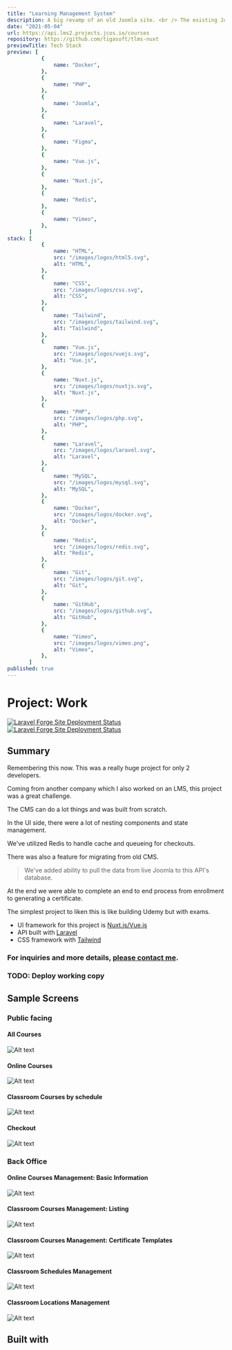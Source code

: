 ```yaml
---
title: "Learning Management System"
description: A big revamp of an old Joomla site. <br /> The existing Joomla data also needs to be migrated to new Backend. <br /> Backend is built with Laravel to serve Nuxt clients then eventually mobile apps.
date: "2021-05-04"
url: https://api.lms2.projects.jcos.io/courses
repository: https://github.com/tigasoft/tlms-nuxt
previewTitle: Tech Stack
preview: [
           {
               name: "Docker",
           },
           {
               name: "PHP",
           },
           {
               name: "Joomla",
           },
           {
               name: "Laravel",
           },
           {
               name: "Figma",
           },
           {
               name: "Vue.js",
           },
           {
               name: "Nuxt.js",
           },
           {
               name: "Redis",
           },
           {
               name: "Vimeo",
           },
       ]
stack: [
           {
               name: "HTML",
               src: "/images/logos/html5.svg",
               alt: "HTML",
           },
           {
               name: "CSS",
               src: "/images/logos/css.svg",
               alt: "CSS",
           },
           {
               name: "Tailwind",
               src: "/images/logos/tailwind.svg",
               alt: "Tailwind",
           },
           {
               name: "Vue.js",
               src: "/images/logos/vuejs.svg",
               alt: "Vue.js",
           },
           {
               name: "Nuxt.js",
               src: "/images/logos/nuxtjs.svg",
               alt: "Nuxt.js",
           },
           {
               name: "PHP",
               src: "/images/logos/php.svg",
               alt: "PHP",
           },
           {
               name: "Laravel",
               src: "/images/logos/laravel.svg",
               alt: "Laravel",
           },
           {
               name: "MySQL",
               src: "/images/logos/mysql.svg",
               alt: "MySQL",
           },
           {
               name: "Docker",
               src: "/images/logos/docker.svg",
               alt: "Docker",
           },
           {
               name: "Redis",
               src: "/images/logos/redis.svg",
               alt: "Redis",
           },
           {
               name: "Git",
               src: "/images/logos/git.svg",
               alt: "Git",
           },
           {
               name: "GitHub",
               src: "/images/logos/github.svg",
               alt: "GitHub",
           },
           {
               name: "Vimeo",
               src: "/images/logos/vimeo.png",
               alt: "Vimeo",
           },
       ]
published: true
---
```


# Project: Work


[![Laravel Forge Site Deployment Status](https://img.shields.io/endpoint?url=https%3A%2F%2Fforge.laravel.com%2Fsite-badges%2Ff010e45b-2e65-4600-bba7-8ef84eac910b&style=plastic)](https://forge.laravel.com/servers/733512/sites/2310228)
[![Laravel Forge Site Deployment Status](https://img.shields.io/endpoint?url=https%3A%2F%2Fforge.laravel.com%2Fsite-badges%2Ffd776211-3aea-49b2-a4ff-6b5f21d54ec2&style=plastic)](https://forge.laravel.com/servers/733512/sites/2310193)


## Summary

Remembering this now. This was a really huge project for only 2 developers.

Coming from another company which I also worked on an LMS, this project was a great challenge.

The CMS can do a lot things and was built from scratch.

In the UI side, there were a lot of nesting components and state management.

We've utilized Redis to handle cache and queueing for checkouts.

There was also a feature for migrating from old CMS.

> We've added ability to pull the data from live Joomla to this API's database.

At the end we were able to complete an end to end process from enrollment to generating a certificate.

The simplest project to liken this is like building Udemy but with exams.

- UI framework for this project is [Nuxt.js/Vue.js](https://nuxt.com/)
- API built with [Laravel](https://laravel.com/)
- CSS framework with [Tailwind](https://tailwindcss.com)

### For inquiries and more details, [please contact me](https://projects.jcos.io/contact).


### TODO: Deploy working copy


## Sample Screens

### Public facing

#### All Courses

![Alt text](https://res.cloudinary.com/langitlupakintoncloud/image/upload/v1711647514/projects.jcos.io/lms/waslmdug7iehpgpswhne.png "All Courses")

#### Online Courses

![Alt text](https://res.cloudinary.com/langitlupakintoncloud/image/upload/v1711647520/projects.jcos.io/lms/s0dtjaglycu98ssn13fp.png "Online Courses")

#### Classroom Courses by schedule

![Alt text](https://res.cloudinary.com/langitlupakintoncloud/image/upload/v1711647530/projects.jcos.io/lms/krlcfj2hxh0wnhqryzkw.png "Classroom Courses by schedule")

#### Checkout

![Alt text](https://res.cloudinary.com/langitlupakintoncloud/image/upload/v1711647522/projects.jcos.io/lms/a0nklvkv9jmmholqujrv.png "Checkout")


### Back Office

#### Online Courses Management: Basic Information

![Alt text](https://res.cloudinary.com/langitlupakintoncloud/image/upload/v1711647509/projects.jcos.io/lms/ucjfsre3knb7qcrxor2f.png "Online Courses Management: Basic Information")

#### Classroom Courses Management: Listing

![Alt text](https://res.cloudinary.com/langitlupakintoncloud/image/upload/v1711647533/projects.jcos.io/lms/vwdavs1abjgq10kzemhm.png "Classroom Courses Management: Listing")

#### Classroom Courses Management: Certificate Templates

![Alt text](https://res.cloudinary.com/langitlupakintoncloud/image/upload/v1711647516/projects.jcos.io/lms/bwwoz35jlnnehvojnlkl.png "Classroom Courses Management: Certificate Templates")

#### Classroom Schedules Management

![Alt text](https://res.cloudinary.com/langitlupakintoncloud/image/upload/v1711647508/projects.jcos.io/lms/qb8vfjffbmyoanmxfc44.png "Classroom Schedules Management")

#### Classroom Locations Management

![Alt text](https://res.cloudinary.com/langitlupakintoncloud/image/upload/v1711647526/projects.jcos.io/lms/bcuozcndfnutkmjlbvga.png "Classroom Locations Management")


## Built with
